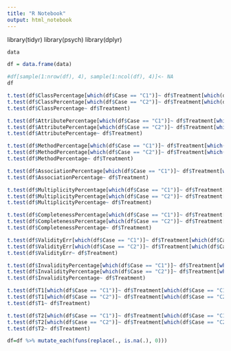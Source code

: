 ```yaml
---
title: "R Notebook"
output: html_notebook
---
```

library(tidyr)
library(psych)
library(dplyr)
```r
data
```
```r
df = data.frame(data)
```
```r
#df[sample(1:nrow(df), 4), sample(1:ncol(df), 4)]<- NA
df
```
```r
t.test(df$ClassPercentage[which(df$Case == "C1")]~ df$Treatment[which(df$Case == "C1")])
t.test(df$ClassPercentage[which(df$Case == "C2")]~ df$Treatment[which(df$Case == "C2")])
t.test(df$ClassPercentage~ df$Treatment)
```
```r
t.test(df$AttributePercentage[which(df$Case == "C1")]~ df$Treatment[which(df$Case == "C1")])
t.test(df$AttributePercentage[which(df$Case == "C2")]~ df$Treatment[which(df$Case == "C2")])
t.test(df$AttributePercentage~ df$Treatment)
```
```r
t.test(df$MethodPercentage[which(df$Case == "C1")]~ df$Treatment[which(df$Case == "C1")])
t.test(df$MethodPercentage[which(df$Case == "C2")]~ df$Treatment[which(df$Case == "C2")])
t.test(df$MethodPercentage~ df$Treatment)
```

```r
t.test(df$AssociationPercentage[which(df$Case == "C1")]~ df$Treatment[which(df$Case == "C1")])
t.test(df$AssociationPercentage~ df$Treatment)
```

```r
t.test(df$MultiplicityPercentage[which(df$Case == "C1")]~ df$Treatment[which(df$Case == "C1")])
t.test(df$MultiplicityPercentage[which(df$Case == "C2")]~ df$Treatment[which(df$Case == "C2")])
t.test(df$MultiplicityPercentage~ df$Treatment)
```
```r
t.test(df$CompletenessPercentage[which(df$Case == "C1")]~ df$Treatment[which(df$Case == "C1")])
t.test(df$CompletenessPercentage[which(df$Case == "C2")]~ df$Treatment[which(df$Case == "C2")])
t.test(df$CompletenessPercentage~ df$Treatment)
```
```r
t.test(df$ValidityErr[which(df$Case == "C1")]~ df$Treatment[which(df$Case == "C1")])
t.test(df$ValidityErr[which(df$Case == "C2")]~ df$Treatment[which(df$Case == "C2")])
t.test(df$ValidityErr~ df$Treatment)
```

```r
t.test(df$InvalidityPercentage[which(df$Case == "C1")]~ df$Treatment[which(df$Case == "C1")])
t.test(df$InvalidityPercentage[which(df$Case == "C2")]~ df$Treatment[which(df$Case == "C2")])
t.test(df$InvalidityPercentage~ df$Treatment)
```
```r
t.test(df$T1[which(df$Case == "C1")]~ df$Treatment[which(df$Case == "C1")])
t.test(df$T1[which(df$Case == "C2")]~ df$Treatment[which(df$Case == "C2")])
t.test(df$T1~ df$Treatment)
```
```r
t.test(df$T2[which(df$Case == "C1")]~ df$Treatment[which(df$Case == "C1")])
t.test(df$T2[which(df$Case == "C2")]~ df$Treatment[which(df$Case == "C2")])
t.test(df$T2~ df$Treatment)
```
```r
df=df %>% mutate_each(funs(replace(., is.na(.), 0)))
```


